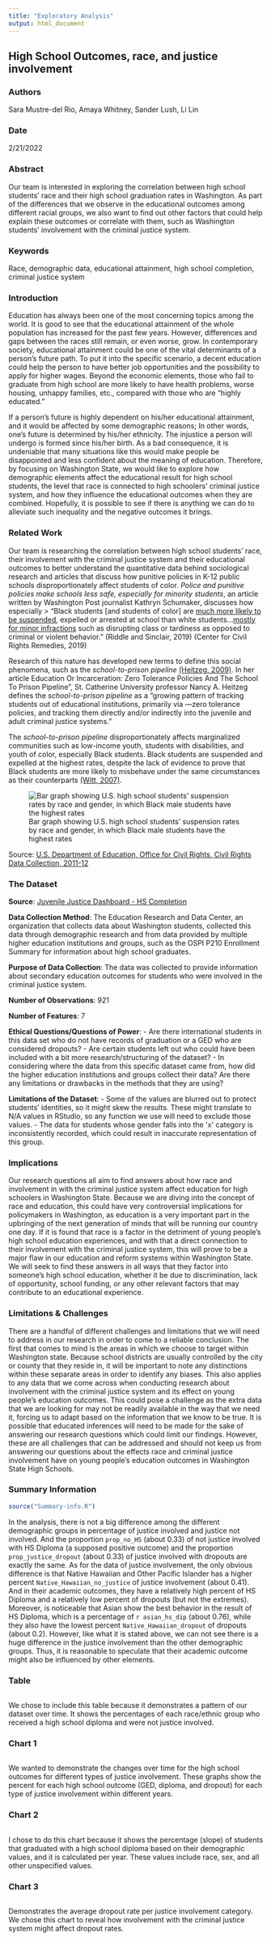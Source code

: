 ```yaml
---
title: "Exploratory Analysis"
output: html_document
---
```


## High School Outcomes, race, and justice involvement

### Authors

Sara Mustre-del Rio, Amaya Whitney, Sander Lush, Li Lin

### Date

2/21/2022

### Abstract

Our team is interested in exploring the correlation between high school students’ race and their high school graduation rates in Washington. As part of the differences that we observe in the educational outcomes among different racial groups, we also want to find out other factors that could help explain these outcomes or correlate with them, such as Washington students’ involvement with the criminal justice system.

### Keywords

Race, demographic data, educational attainment, high school completion, criminal justice system

### Introduction  

Education has always been one of the most concerning topics among the world. It is good to see that the educational attainment of the whole population has increased for the past few years. However, differences and gaps between the races still remain, or even worse, grow. In contemporary society, educational attainment could be one of the vital determinants of a person’s future path. To put it into the specific scenario, a decent education could help the person to have better job opportunities and the possibility to apply for higher wages. Beyond the economic elements, those who fail to graduate from high school are more likely to have health problems, worse housing, unhappy families, etc., compared with those who are “highly educated.”

If a person’s future is highly dependent on his/her educational attainment, and it would be affected by some demographic reasons; In other words, one’s future is determined by his/her ethnicity. The injustice a person will undergo is formed since his/her birth. As a bad consequence, it is undeniable that many situations like this would make people be disappointed and less confident about the meaning of education. Therefore, by focusing on Washington State, we would like to explore how demographic elements affect the educational result for high school students, the level that race is connected to high schoolers’ criminal justice system, and how they influence the educational outcomes when they are combined. Hopefully, it is possible to see if there is anything we can do to alleviate such inequality and the negative outcomes it brings.

### Related Work  

Our team is researching the correlation between high school students’ race, their involvement with the criminal justice system and their educational outcomes to better understand the quantitative data behind sociological research and articles that discuss how punitive policies in K-12 public schools disproportionately affect students of color. *Police and punitive policies make schools less safe, especially for minority students*, an article written by Washington Post journalist  Kathryn Schumaker, discusses how especially
> “Black students [and students of color] are [much more likely to be suspended](https://www.pnas.org/content/116/17/8255), expelled or arrested at school than white students…[mostly for minor infractions](https://www.civilrightsproject.ucla.edu/resources/projects/center-for-civil-rights-remedies/school-to-prison-folder/federal-reports/out-of-school-and-off-track-the-overuse-of-suspensions-in-american-middle-and-high-schools) such as disrupting class or tardiness as opposed to criminal or violent behavior.” (Riddle and Sinclair, 2019) (Center for Civil Rights Remedies, 2019)

Research of this nature has developed new terms to define this social phenomena, such as the *school-to-prison pipeline* [(Heitzeg, 2009)](https://files.eric.ed.gov/fulltext/EJ870076.pdf). In her article Education Or Incarceration: Zero Tolerance Policies And The School To Prison Pipeline”, St. Catherine University professor Nancy A. Heitzeg defines the *school-to-prison pipeline* as a “growing pattern of tracking students out of educational institutions, primarily via ―zero tolerance policies, and tracking them directly and/or indirectly into the juvenile and adult criminal justice systems.”

The *school-to-prison pipeline* disproportionately affects marginalized communities such as low-income youth, students with disabilities, and youth of color, especially Black students. Black students are suspended and expelled at the highest rates, despite the lack of evidence to prove that Black students are more likely to misbehave under the same circumstances as their counterparts [(Witt, 2007)](https://www.chicagotribune.com/chi-070924discipline-story.html).

![Bar graph showing U.S. high school students' suspension rates by race and gender, in which Black male students have the highest rates](https://www.thefix.com/sites/default/files/suspension22.png)

Source: [U.S. Department of Education, Office for Civil Rights, Civil Rights Data Collection, 2011-12](https://ocrdata.ed.gov)

### The Dataset

__Source__: [Juvenile Justice Dashboard - HS Completion](https://data.wa.gov/Education/Juvenile-Justice-Dashboard-HS-Completion/ej5m-hutb)

__Data Collection Method__: The Education Research and Data Center, an organization that collects data about Washington students, collected this data through demographic research and from data provided by multiple higher education institutions and groups, such as the OSPI P210 Enrollment Summary for information about high school graduates.

__Purpose of Data Collection__: The data was collected to provide information about secondary education outcomes for students who were involved in the criminal justice system.

__Number of Observations__: 921

__Number of Features__: 7

__Ethical Questions/Questions of Power__:
- Are there international students in this data set who do not have records of graduation or a GED who are considered dropouts?
- Are certain students left out who could have been included with a bit more research/structuring of the dataset?
- In considering where the data from this specific dataset came from, how did the higher education institutions and groups collect their data? Are there any limitations or drawbacks in the methods that they are using?

__Limitations of the Dataset__:
- Some of the values are blurred out to protect students’ identities, so it might skew the results. These might translate to N/A values in RStudio, so any function we use will need to exclude those values.
- The data for students whose gender falls into the \'x\' category is inconsistently recorded, which could result in inaccurate representation of this group.

### Implications

Our research questions all aim to find answers about how race and involvement in with the criminal justice system affect education for high schoolers in Washington State. Because we are diving into the concept of race and education, this could have very controversial implications for policymakers in Washington, as education is a very important part in the upbringing of the next generation of minds that will be running our country one day. If it is found that race is a factor in the detriment of young people's high school education experiences, and with that a direct connection to their involvement with the criminal justice system, this will prove to be a major flaw in our education and reform systems within Washington State. We will seek to find these answers in all ways that they factor into someone's high school education, whether it be due to discrimination, lack of opportunity, school funding, or any other relevant factors that may contribute to an educational experience.


### Limitations & Challenges

There are a handful of different challenges and limitations that we will need to address in our research in order to come to a reliable conclusion. The first that comes to mind is the areas in which we choose to target within Washington state. Because school districts are usually controlled by the city or county that they reside in, it will be important to note any distinctions within these separate areas in order to identify any biases. This also applies to any data that we come across when conducting research about involvement with the criminal justice system and its effect on young people's education outcomes. This could pose a challenge as the extra data that we are looking for may not be readily available in the way that we need it, forcing us to adapt based on the information that we know to be true. It is possible that educated inferences will need to be made for the sake of answering our research questions which could limit our findings. However, these are all challenges that can be addressed and should not keep us from answering our questions about  the effects race and criminal justice involvement have on young people's education outcomes in Washington State High Schools.


### Summary Information
```r
source("Summary-info.R")
```
In the analysis, there is not a big difference among the different demographic groups in percentage of justice involved and justice not involved. And the proportion `prop_no_HS` (about 0.33) of not justice involved with HS Diploma (a supposed positive outcome) and the proportion `prop_justice_dropout` (about 0.33) of justice involved with dropouts are exactly the same. As for the data of justice involvement, the only obvious difference is that Native Hawaiian and Other Pacific Islander has a higher percent `Native_Hawaiian_no_justice` of justice involvement (about 0.41). And in their academic outcomes, they have a relatively high percent of HS Diploma and a relatively low percent of dropouts (but not the extremes). Moreover, is noticeable that Asian show the best behavior in the result of HS Diploma, which is a percentage of `r asian_hs_dip` (about 0.76), while they also have the lowest percent `Native_Hawaiian_dropout` of dropouts (about 0.2). However, like what it is stated above, we can not see there is a huge difference in the justice involvement than the other demographic groups. Thus, it is reasonable to speculate that their academic outcome might also be influenced by other elements.

### Table

```r
```

We chose to include this table because it demonstrates a pattern of our dataset over time. It shows the percentages of each race/ethnic group who received a high school diploma and were not justice involved.

### Chart 1

```r
```

We wanted to demonstrate the changes over time for the high school outcomes for different types of justice involvement. These graphs show the percent for each high school outcome (GED, diploma, and dropout) for each type of justice involvement within different years.

### Chart 2

```r
```


I chose to do this chart because it shows the percentage (slope) of students that graduated with a high school diploma based on their demographic values, and it is calculated per year. These values include race, sex, and all other unspecified values.

### Chart 3

```r
```

Demonstrates the average dropout rate per justice involvement category. We chose this chart to reveal how involvement with the criminal justice system might affect dropout rates.

